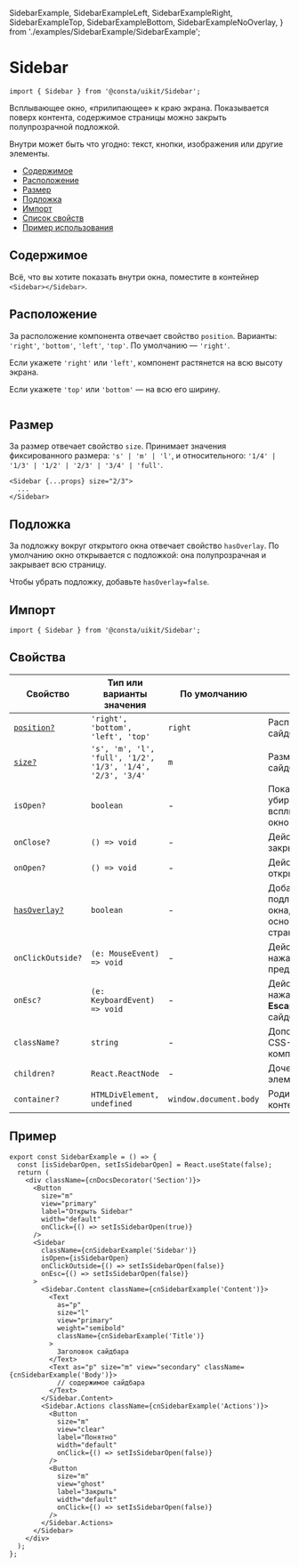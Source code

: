   SidebarExample,
  SidebarExampleLeft,
  SidebarExampleRight,
  SidebarExampleTop,
  SidebarExampleBottom,
  SidebarExampleNoOverlay,
} from './examples/SidebarExample/SidebarExample';

<!--info
description: Всплывающее окно. Прилипает к краю экрана.
-->

# Sidebar

```tsx
import { Sidebar } from '@consta/uikit/Sidebar';
```

Всплывающее окно, «прилипающее» к краю экрана. Показывается поверх контента,
содержимое страницы можно закрыть полупрозрачной подложкой.

Внутри может быть что угодно: текст, кнопки, изображения или другие элементы.

- [Содержимое](#содержимое)
- [Расположение](#расположение)
- [Размер](#размер)
- [Подложка](#подложка)
- [Импорт](#импорт)
- [Список свойств](#свойства)
- [Пример использования](#пример)

## Содержимое

Всё, что вы хотите показать внутри окна, поместите в контейнер `<Sidebar></Sidebar>`.

<SidebarExample />

## Расположение

За расположение компонента отвечает свойство `position`. Варианты: `'right'`, `'bottom'`, `'left'`, `'top'`.
По умолчанию — `'right'`.

Если укажете `'right'` или `'left'`, компонент растянется на всю высоту экрана.

Если укажете `'top'` или `'bottom'` — на всю его ширину.

```tsx
```

<SidebarExampleLeft />
<SidebarExampleRight />
<SidebarExampleTop />
<SidebarExampleBottom />

## Размер

За размер отвечает свойство `size`.
Принимает значения фиксированного размера: `'s' | 'm' | 'l'`,
и относительного: `'1/4' | '1/3' | '1/2' | '2/3' | '3/4' | 'full'`.

```tsx
<Sidebar {...props} size="2/3">
  ...
</Sidebar>
```

## Подложка

За подложку вокруг открытого окна отвечает свойство `hasOverlay`. По умолчанию
окно открывается с подложкой: она полупрозрачная и закрывает всю страницу.

Чтобы убрать подложку, добавьте `hasOverlay=false`.

<SidebarExampleNoOverlay />

## Импорт

```tsx
import { Sidebar } from '@consta/uikit/Sidebar';
```

## Свойства

| Свойство                     | Тип или варианты значения                                  | По умолчанию           |                                                              |
| ---------------------------- | ---------------------------------------------------------- | ---------------------- | ------------------------------------------------------------ |
| [`position?`](#расположение) | `'right', 'bottom', 'left', 'top'`                         | `right`                | Расположение сайдбара                                        |
| [`size?`](#размер)           | `'s', 'm', 'l', 'full', '1/2', '1/3', '1/4', '2/3', '3/4'` | `m`                    | Размер сайдбара                                              |
| `isOpen?`                    | `boolean`                                                  | -                      | Показывает и убирает всплывающее окно                        |
| `onClose?`                   | `() => void`                                               | -                      | Действие при закрытии окна                                   |
| `onOpen?`                    | `() => void`                                               | -                      | Действие при открытии окна                                   |
| [`hasOverlay?`](#подложка)   | `boolean`                                                  | -                      | Добавляет подложку вокруг окна, поверх основной страницы     |
| `onClickOutside?`            | `(e: MouseEvent) => void`                                  | -                      | Действие по нажатию за пределами окна                        |
| `onEsc?`                     | `(e: KeyboardEvent) => void`                               | -                      | Действие при нажатии кнопки **Escape**, когда сайдбар открыт |
| `className?`                 | `string`                                                   | -                      | Дополнительный CSS-класс для компонента                      |
| `children?`                  | `React.ReactNode`                                          | -                      | Дочерние элементы                                            |
| `container?`                 | `HTMLDivElement, undefined`                                | `window.document.body` | Родительский контейнер                                       |

## Пример

```tsx
export const SidebarExample = () => {
  const [isSidebarOpen, setIsSidebarOpen] = React.useState(false);
  return (
    <div className={cnDocsDecorator('Section')}>
      <Button
        size="m"
        view="primary"
        label="Открыть Sidebar"
        width="default"
        onClick={() => setIsSidebarOpen(true)}
      />
      <Sidebar
        className={cnSidebarExample('Sidebar')}
        isOpen={isSidebarOpen}
        onClickOutside={() => setIsSidebarOpen(false)}
        onEsc={() => setIsSidebarOpen(false)}
      >
        <Sidebar.Content className={cnSidebarExample('Content')}>
          <Text
            as="p"
            size="l"
            view="primary"
            weight="semibold"
            className={cnSidebarExample('Title')}
          >
            Заголовок сайдбара
          </Text>
          <Text as="p" size="m" view="secondary" className={cnSidebarExample('Body')}>
            // содержимое сайдбара
          </Text>
        </Sidebar.Content>
        <Sidebar.Actions className={cnSidebarExample('Actions')}>
          <Button
            size="m"
            view="clear"
            label="Понятно"
            width="default"
            onClick={() => setIsSidebarOpen(false)}
          />
          <Button
            size="m"
            view="ghost"
            label="Закрыть"
            width="default"
            onClick={() => setIsSidebarOpen(false)}
          />
        </Sidebar.Actions>
      </Sidebar>
    </div>
  );
};
```
